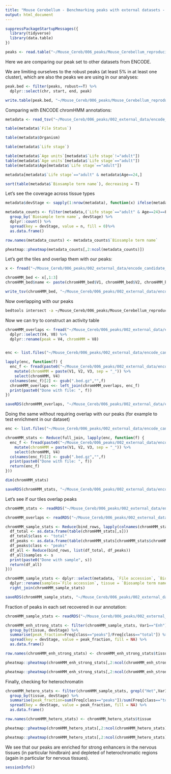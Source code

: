 ```yaml
---
title: "Mouse Cerebellum - Benchmarking peaks with external datasets - ENCODE chromHMM"
output: html_document
---
```


```r
suppressPackageStartupMessages({
  library(tidyverse)
  library(data.table)
})
```

```r
peaks <- read.table("~/Mouse_Cereb/006_peaks/Mouse_Cerebellum_reproducible_peaks_summary.txt", header = T, sep = "\t", stringsAsFactors = F)
```

Here we are comparing our peak set to other datasets from ENCODE.

We are limiting ourselves to the robust peaks (at least 5% in at least one cluster), which are also the peaks we are using in our analyses:

```r
peak.bed <- filter(peaks, robust==T) %>%
  dplyr::select(chr, start, end, peak)

write.table(peak.bed, "~/Mouse_Cereb/006_peaks/Mouse_Cerebellum_reproducible_peaks_robust.bed",col.names = F, row.names = F, sep = "\t", quote = F)
```

Comparing with ENCODE chromHMM annotations:

```r
metadata <- read_tsv("~/Mouse_Cereb/006_peaks/002_external_data/encode_candidate_reg_elements/metadata.txt")

table(metadata$`File Status`)

table(metadata$Organism)

table(metadata$`Life stage`)

table(metadata$`Age units`[metadata$`Life stage`!="adult"])
table(metadata$`Age units`[metadata$`Life stage`=="adult"])
table(metadata$Age[metadata$`Life stage`=="adult"])

metadata[metadata$`Life stage`=="adult" & metadata$Age==24,]

sort(table(metadata$`Biosample term name`), decreasing = T)
```

Let's see the coverage across tissue types

```r
metadata$devStage <- sapply(1:nrow(metadata), function(x) ifelse(metadata$`Life stage`[x] == "embryonic", yes = paste0("e", metadata$Age[x]), no = ifelse(metadata$`Life stage`[x] == "postnatal", yes = paste0("P", metadata$Age[x]), no = "P56")))

metadata_counts <- filter(metadata,(`Life stage`=="adult" & Age==24)==F)%>%
  group_by(`Biosample term name`, devStage) %>%
  dplyr::count() %>%
  spread(key = devStage, value = n, fill = 0)%>%
  as.data.frame()

row.names(metadata_counts) <- metadata_counts$`Biosample term name`

pheatmap::pheatmap(metadata_counts[,2:ncol(metadata_counts)])
```

Let's get the tiles and overlap them with our peaks:

```r
x <- fread("~/Mouse_Cereb/006_peaks/002_external_data/encode_candidate_reg_elements/ENCFF008GTF.bed.gz", header = F)

chromHMM_bed <- x[,1:3]
chromHMM_bed$name <- paste(chromHMM_bed$V1, chromHMM_bed$V2, chromHMM_bed$V3, sep = "_")

write_tsv(chromHMM_bed, "~/Mouse_Cereb/006_peaks/002_external_data/encode_candidate_reg_elements/chromHMM_tiles.bed", col_names = F)
```

Now overlapping with our peaks

```bash
bedtools intersect -a ~/Mouse_Cereb/006_peaks/Mouse_Cerebellum_reproducible_peaks_robust.bed -b ~/Mouse_Cereb/006_peaks/002_external_data/encode_candidate_reg_elements/chromHMM_tiles.bed -wa -wb > ~/Mouse_Cereb/006_peaks/002_external_data/encode_candidate_reg_elements/Mouse_Cerebellum_peaks_final_chromHMM_tiles.txt
```

Now we can try to construct an activity table

```r
chromHMM_overlaps <- fread("~/Mouse_Cereb/006_peaks/002_external_data/encode_candidate_reg_elements/Mouse_Cerebellum_peaks_final_chromHMM_tiles.txt", header = F) %>%
  dplyr::select(V4, V8) %>%
  dplyr::rename(peak = V4, chromHMM = V8)


enc <- list.files("~/Mouse_Cereb/006_peaks/002_external_data/encode_candidate_reg_elements/", pattern = ".bed.gz")

lapply(enc, function(f) {
  enc_f <- fread(paste0("~/Mouse_Cereb/006_peaks/002_external_data/encode_candidate_reg_elements/",f), header = F) %>% 
    mutate(chromHMM = paste(V1, V2, V3, sep = "_")) %>%
    select(chromHMM, V4)
  colnames(enc_f)[2] <- gsub(".bed.gz","",f)
  chromHMM_overlaps <<- left_join(chromHMM_overlaps, enc_f)
  print(paste0("Done with file: ", f))
})

saveRDS(chromHMM_overlaps, "~/Mouse_Cereb/006_peaks/002_external_data/encode_candidate_reg_elements/Mouse_Cerebellum_peaks_final_chromHMM_tiles_activity.rds")
```

Doing the same without requiring overlap with our peaks (for example to test enrichment in our dataset)

```r
enc <- list.files("~/Mouse_Cereb/006_peaks/002_external_data/encode_candidate_reg_elements/", pattern = ".bed.gz")

chromHMM_stats <- Reduce(full_join, lapply(enc, function(f) {
  enc_f <- fread(paste0("~/Mouse_Cereb/006_peaks/002_external_data/encode_candidate_reg_elements/",f), header = F) %>% 
    mutate(chromHMM = paste(V1, V2, V3, sep = "_")) %>%
    select(chromHMM, V4)
  colnames(enc_f)[2] <- gsub(".bed.gz","",f)
  print(paste0("Done with file: ", f))
  return(enc_f)
}))

dim(chromHMM_stats)

saveRDS(chromHMM_stats, "~/Mouse_Cereb/006_peaks/002_external_data/encode_candidate_reg_elements/chromHMM_tiles_all_activity.rds")
```

Let's see if our tiles overlap peaks

```r
chromHMM_stats <- readRDS("~/Mouse_Cereb/006_peaks/002_external_data/encode_candidate_reg_elements/chromHMM_tiles_all_activity.rds")

chromHMM_overlaps <- readRDS("~/Mouse_Cereb/006_peaks/002_external_data/encode_candidate_reg_elements/Mouse_Cerebellum_peaks_final_chromHMM_tiles_activity.rds")

chromHMM_sample_stats <- Reduce(bind_rows, lapply(colnames(chromHMM_stats)[2:length(colnames(chromHMM_stats))], function(s) {
  df_total <- as.data.frame(table(chromHMM_stats[,s])) 
  df_total$class <- "total"
  df_peaks <- as.data.frame(table(chromHMM_stats[chromHMM_stats$chromHMM %in% unique(chromHMM_overlaps$chromHMM),s])) 
  df_peaks$class <- "peaks"
  df_all <- Reduce(bind_rows, list(df_total, df_peaks))
  df_all$samples <- s
  print(paste0("Done with sample", s))
  return(df_all)
}))

chromHMM_sample_stats <- dplyr::select(metadata, `File accession`, `Biosample term name`, devStage) %>%
  dplyr::rename(samples=`File accession`, tissue = `Biosample term name`) %>%
  right_join(chromHMM_sample_stats)

saveRDS(chromHMM_sample_stats, "~/Mouse_Cereb/006_peaks/002_external_data/encode_candidate_reg_elements/chromHMM_tiles_categories_overlappingPeaks_stats.rds")
```

Fraction of peaks in each set recovered in our annotation:

```r
chromHMM_sample_stats <- readRDS("~/Mouse_Cereb/006_peaks/002_external_data/encode_candidate_reg_elements/chromHMM_tiles_categories_overlappingPeaks_stats.rds")

chromHMM_enh_strong_stats <- filter(chromHMM_sample_stats, Var1=="Enh") %>%
  group_by(tissue, devStage) %>%
  summarise(peak_fraction=Freq[class=="peaks"]/Freq[class=="total"]) %>%
  spread(key = devStage, value = peak_fraction, fill = NA) %>%
  as.data.frame()

row.names(chromHMM_enh_strong_stats) <- chromHMM_enh_strong_stats$tissue

pheatmap::pheatmap(chromHMM_enh_strong_stats[,2:ncol(chromHMM_enh_strong_stats)], cluster_cols = F, main="Fraction of chromHMM strong enhancers overlapping putative cerebellum CREs")

pheatmap::pheatmap(chromHMM_enh_strong_stats[,2:ncol(chromHMM_enh_strong_stats)], cluster_cols = F, main = "Fraction of chromHMM strong enhancers overlapping putative cerebellum CREs", filename = "~/Mouse_Cereb/Figures/003_peakAnnotation/Encode_chromHMM_enh_strong_overlap_withPeaks.pdf", width = 6, height = 4, cellwidth = 20, cellheight = 20, fontsize = 8)
```

Finally, checking for heterochromatin

```r
chromHMM_hetero_stats <- filter(chromHMM_sample_stats, grepl("Het",Var1)) %>%
  group_by(tissue, devStage) %>%
  summarise(peak_fraction=sum(Freq[class=="peaks"])/sum(Freq[class=="total"])) %>%
  spread(key = devStage, value = peak_fraction, fill = NA) %>%
  as.data.frame()

row.names(chromHMM_hetero_stats) <- chromHMM_hetero_stats$tissue

pheatmap::pheatmap(chromHMM_hetero_stats[,2:ncol(chromHMM_hetero_stats)], cluster_cols = F, main = "Fraction of chromHMM heterochromatin overlapping putative cerebellum CREs")

pheatmap::pheatmap(chromHMM_hetero_stats[,2:ncol(chromHMM_hetero_stats)], cluster_cols = F, main = "Fraction of chromHMM heterochromatin overlapping putative cerebellum CREs", filename = "~/Mouse_Cereb/Figures/003_peakAnnotation/Encode_chromHMM_heterochromatin_overlap_withRobustPeaks.pdf", width = 6, height = 4, cellwidth = 20, cellheight = 20, fontsize = 8)
```

We see that our peaks are enriched for strong enhancers in the nervous tissues (in particular hindbrain) and depleted of heterochromatic regions (again in particular for nervous tissues).

```r
sessionInfo()
```


